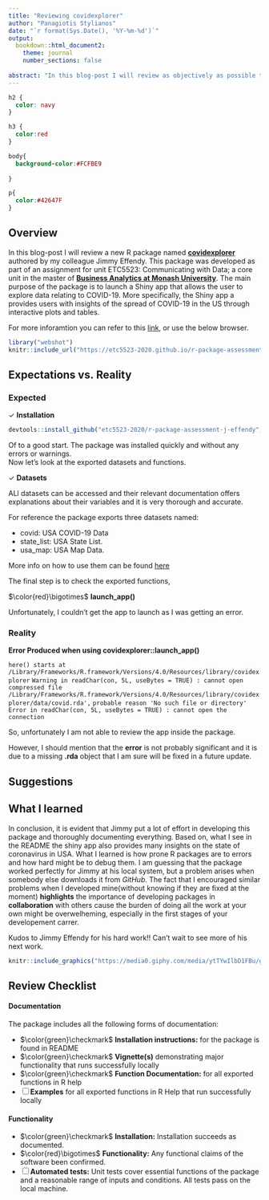```yaml
---
title: "Reviewing covidexplorer"
author: "Panagiotis Stylianos"
date: "`r format(Sys.Date(), '%Y-%m-%d')`"
output:
  bookdown::html_document2:
    theme: journal
    number_sections: false
    
abstract: "In this blog-post I will review as objectively as possible the R package of my colleague; Jimmy Effendy; named __covidexplorer__." 
---
```




```css
h2 {
  color: navy
}

h3 {
  color:red
}

body{
  background-color:#FCFBE9
  
}

p{
  color:#42647F
}
```


## Overview

In this blog-post I will review a new R package named __[covidexplorer](https://github.com/etc5523-2020/r-package-assessment-j-effendy)__ authored by my colleague Jimmy Effendy. This package was developed as part of an assignment for unit ETC5523: Communicating with Data; a core unit in the master of __[Business Analytics at Monash University](https://www.monash.edu/business/master-of-business-analytics)__. The main purpose of the package is to launch a Shiny app that allows the user to explore data relating to COVID-19. More specifically, the Shiny app a provides users with insights of the spread of COVID-19 in the US through interactive plots and tables.

For more inforamtion you can refer to this [link](https://github.com/etc5523-2020/r-package-assessment-j-effendy), or use the below browser.

```r
library("webshot")
knitr::include_url("https://etc5523-2020.github.io/r-package-assessment-j-effendy/articles/covidexplorer.html", height = "500px")
```





## Expectations vs. Reality {.tabset .tabset-pills}


### Expected

$\checkmark$  __Installation__  
```r
devtools::install_github("etc5523-2020/r-package-assessment-j-effendy")
```

Of to a good start. The package was installed quickly and without any errors or warnings.  
Now let's look at the exported datasets and functions.

$\checkmark$ __Datasets__

ALl datasets can be accessed and their relevant documentation offers explanations about their variables and it is very thorough and accurate. 

For reference the package exports three datasets named:

* covid: USA COVID-19 Data
* state_list: USA State List.
* usa_map: USA Map Data.

More info on how to use them can be found [here](https://etc5523-2020.github.io/r-package-assessment-j-effendy/index.html)

The final step is to check the exported functions,


$\color{red}\bigotimes$ __launch_app()__

Unfortunately, I couldn't get the app to launch as I was getting an error.

### Reality

__Error Produced when using covidexplorer::launch_app()__

`here() starts at /Library/Frameworks/R.framework/Versions/4.0/Resources/library/covidexplorer`
`Warning in readChar(con, 5L, useBytes = TRUE) : cannot open compressed file` `/Library/Frameworks/R.framework/Versions/4.0/Resources/library/covidexplorer/data/covid.rda',`
`probable reason 'No such file or directory'`
`Error in readChar(con, 5L, useBytes = TRUE) : cannot open the connection`

So, unfortunately I am not able to review the app inside the package.

However, I should mention that the __error__ is not probably significant and it is due to a missing __.rda__ object that I am sure will be fixed in a future update.

## Suggestions 


## What I learned

In conclusion, it is evident that Jimmy put a lot of effort in developing this package and thoroughly documenting everything. Based on, what I see in the README the shiny app also provides many insights on the state of coronavirus in USA. What I learned is how prone R packages are to errors and how hard might be to debug them. I am guessing that the package worked perfectly for Jimmy at his local system, but a problem arises when somebody else downloads it from _GitHub_. The fact that I encouraged similar problems when I developed mine(without knowing if they are fixed at the moment) __highlights__ the importance of developing packages in __collaboration__ with others cause the burden of doing all the work at your own might be overwelheming, especially in the first stages of your developement carrer.

Kudos to Jimmy Effendy for his hard work!! Can't wait to see more of his next work.

```r
knitr::include_graphics("https://media0.giphy.com/media/ytTYwIlbD1FBu/giphy.gif?cid=ecf05e473hjx6awta167hth4iudvd7yn18gptgkeuies2iwp&rid=giphy.gif")
```


## Review Checklist


#### Documentation

The package includes all the following forms of documentation:

- $\color{green}\checkmark$ **Installation instructions:** for the package is found in README  
- $\color{green}\checkmark$ **Vignette(s)** demonstrating major functionality that runs successfully locally  
- $\color{green}\checkmark$ **Function Documentation:** for all exported functions in R help  
- [ ] **Examples** for all exported functions in R Help that run successfully locally  

#### Functionality

- $\color{green}\checkmark$ **Installation:** Installation succeeds as documented.  
- $\color{red}\bigotimes$ **Functionality:** Any functional claims of the software been confirmed.  
- [ ] **Automated tests:** Unit tests cover essential functions of the package  
and a reasonable range of inputs and conditions. All tests pass on the local machine.  


